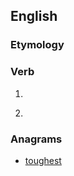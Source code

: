 ==English==

===Etymology===
{{suffix|ought|est|lang=en}}

===Verb===
{{head|en|verb form|cat2=verb simple past forms|cat3=second-person singular forms}}

# {{en-archaic second-person singular of|ought}}
# {{label|en|archaic}} {{second-person singular past of|owe|lang=en}}

===Anagrams===
* [[toughest#English|toughest]]